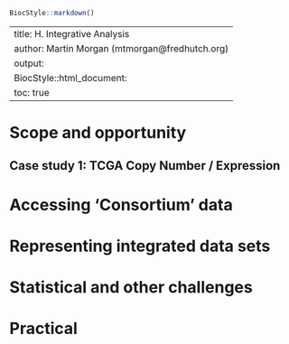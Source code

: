 <!--
%% \VignetteTitle{H. Integrative Analysis}
%% \VignetteEngine{knitr::rmarkdown}
-->

```r
BiocStyle::markdown()
```

---
title: H. Integrative Analysis
author: Martin Morgan (mtmorgan@fredhutch.org)
output:
  BiocStyle::html_document:
    toc: true
---

# Scope and opportunity

## Case study 1: TCGA Copy Number / Expression

# Accessing 'Consortium' data

# Representing integrated data sets

# Statistical and other challenges

# Practical